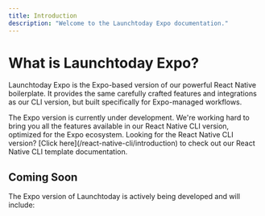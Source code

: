```yaml
---
title: Introduction
description: "Welcome to the Launchtoday Expo documentation."
---
```


# What is Launchtoday Expo?

Launchtoday Expo is the Expo-based version of our powerful React Native boilerplate. It provides the same carefully crafted features and integrations as our CLI version, but built specifically for Expo-managed workflows.

<Note>
  The Expo version is currently under development. We're working hard to bring
  you all the features available in our React Native CLI version, optimized for
  the Expo ecosystem. Looking for the React Native CLI version? [Click
  here](/react-native-cli/introduction) to check out our React Native CLI
  template documentation.
</Note>

## Coming Soon

The Expo version of Launchtoday is actively being developed and will include:
